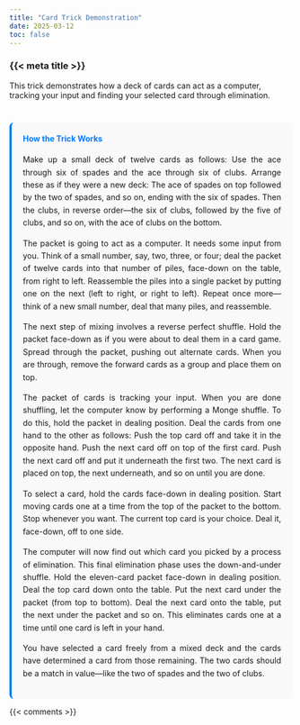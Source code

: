 ```yaml
---
title: "Card Trick Demonstration"
date: 2025-03-12
toc: false
---
```


### {{< meta title >}}

This trick demonstrates how a deck of cards can act as a computer, tracking your input and finding your selected card through elimination.

<div id="card-trick-demo"></div>

<script src="scripts/card-trick.js"></script>
<link rel="stylesheet" href="styles/card-trick.css">

<div class="trick-explanation">
  <h4>How the Trick Works</h4>
  <p>
    Make up a small deck of twelve cards as follows: Use the ace through
    six of spades and the ace through six of clubs. Arrange these as if
    they were a new deck: The ace of spades on top followed by the two
    of spades, and so on, ending with the six of spades. Then the clubs,
    in reverse order—the six of clubs, followed by the five of clubs, and
    so on, with the ace of clubs on the bottom.
  </p>
  
  <p>
    The packet is going to act as a computer. It needs some input from
    you. Think of a small number, say, two, three, or four; deal the packet
    of twelve cards into that number of piles, face-down on the table, from
    right to left. Reassemble the piles into a single packet by putting one
    on the next (left to right, or right to left). Repeat once more—think of
    a new small number, deal that many piles, and reassemble.
  </p>
  
  <p>
    The next step of mixing involves a reverse perfect shuffle. Hold the packet 
    face-down as if you were about to deal them in a card game. Spread through 
    the packet, pushing out alternate cards. When you are through, remove the 
    forward cards as a group and place them on top.
  </p>
  
  <p>
    The packet of cards is tracking your input. When you are done shuffling, 
    let the computer know by performing a Monge shuffle. To do this, hold the
    packet in dealing position. Deal the cards from one hand to the other
    as follows: Push the top card off and take it in the opposite hand. Push
    the next card off on top of the first card. Push the next card off and
    put it underneath the first two. The next card is placed on top, the next
    underneath, and so on until you are done.
  </p>
  
  <p>
    To select a card, hold the cards face-down in dealing position.
    Start moving cards one at a time from the top of the packet to the
    bottom. Stop whenever you want. The current top card is your choice.
    Deal it, face-down, off to one side.
  </p>
  
  <p>
    The computer will now find out which card you picked by a process of elimination.
    This final elimination phase uses the down-and-under shuffle. Hold the eleven-card 
    packet face-down in dealing position. Deal the top card down onto the table. 
    Put the next card under the packet (from top to bottom). Deal the next card onto 
    the table, put the next under the packet and so on. This eliminates cards one at 
    a time until one card is left in your hand.
  </p>
  
  <p>
    You have selected a card freely from a mixed deck and the cards
    have determined a card from those remaining. The two cards should
    be a match in value—like the two of spades and the two of clubs.
  </p>
</div>

<style>
.trick-explanation {
  margin-top: 40px;
  padding: 20px;
  background-color: #f9f9f9;
  border-radius: 8px;
  border-left: 4px solid #007bff;
}

.trick-explanation h4 {
  color: #007bff;
  margin-top: 0;
}

.trick-explanation p {
  text-align: justify;
  line-height: 1.6;
}
</style>

{{< comments >}}
